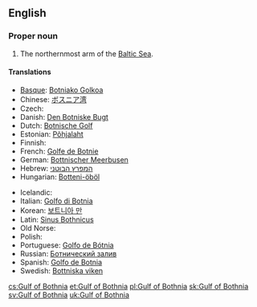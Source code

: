 ==English==
{{Wikipedia}}

===Proper noun===
{{en-proper noun}}

# The northernmost arm of the [[Baltic Sea]].

====Translations====
{{trans-top|arm of the Baltic}}
* [[Basque]]: [[Botniako Golkoa]]
* Chinese: [[ボスニア湾]]
* Czech: {{t+|cs|Botnický záliv|m}}
* Danish: [[Den Botniske Bugt]] {{c}}
* Dutch: [[Botnische Golf]] {{f}}
* Estonian: [[Põhjalaht]]
* Finnish: {{t+|fi|Pohjanlahti}}
* French: [[Golfe de Botnie]] {{m}}
* German: [[Bottnischer Meerbusen]] {{m}}
* Hebrew: [[המפרץ הבוטני]]
* Hungarian: [[Botteni-öböl]]
{{trans-mid}}
* Icelandic: {{t|is|Helsingjabotn|m}}
* Italian: [[Golfo di Botnia]] {{m}}
* Korean: [[보트니아 만]]
* Latin: [[Sinus Bothnicus]] {{m}}
* Old Norse: {{t|non|Helsingjabotn|m}}
* Polish: {{t+|pl|Zatoka Botnicka|f}}
* Portuguese: [[Golfo de Bótnia]] {{m}}
* Russian: [[Ботнический залив]] {{m}}
* Spanish: [[Golfo de Botnia]] {{m}}
* Swedish: [[Bottniska viken]] {{c}}
{{trans-bottom}}

[[cs:Gulf of Bothnia]]
[[et:Gulf of Bothnia]]
[[pl:Gulf of Bothnia]]
[[sk:Gulf of Bothnia]]
[[sv:Gulf of Bothnia]]
[[uk:Gulf of Bothnia]]
